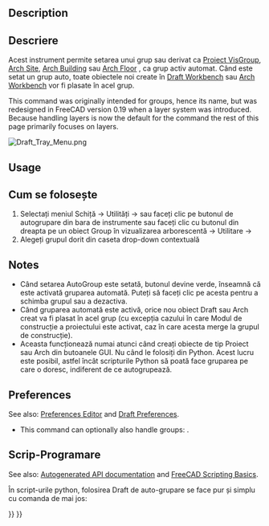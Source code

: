 <languages/>

{{Docnav
|[[Draft_ToggleConstructionMode|ToggleConstructionMode]]
|[[Draft_Snap_Lock|Snap Lock]]
|[[Draft_Workbench|Draft]]
|IconL=Draft_ToggleConstructionMode.svg
|IconR=Draft_Snap_Lock.svg
|IconC=Workbench_Draft.svg
}}

<div class="mw-translate-fuzzy">
{{GuiCommand|Name=Draft AutoGroup|Workbenches=[[Draft Workbench|Draft]], [[Arch Workbench|Arch]]|MenuLocation=Draft → Utilities → AutoGroup|SeeAlso=}}
</div>

== Description == 

<div class="mw-translate-fuzzy">
== Descriere ==
Acest instrument permite setarea unui grup sau derivat ca [[Draft_Layer/ro | Proiect VisGroup]], [[Arch Site]], [[Arch Building]] sau [[Arch Floor | Arch Floor]] , ca grup activ automat. Când este setat un grup auto, toate obiectele noi create în [[Draft Workbench | Draft Workbench]] sau [[Arch Workbench | Arch Workbench]] vor fi plasate în acel grup.
</div>

This command was originally intended for groups, hence its name, but was redesigned in FreeCAD version 0.19 when a layer system was introduced. Because handling layers is now the default for the command the rest of this page primarily focuses on layers.

[[Image:Draft_Tray_Menu.png]]
{{Caption|The layer menu of the Draft Tray (image updated for version 1.1)}}

==Usage==

<div class="mw-translate-fuzzy">
== Cum se folosește ==
# Selectați meniul Schiță → Utilități → {{KEY|[[Image:Draft AutoGroup.png|16px]] [[Draft AutoGroup|AutoGroup]]}} sau faceți clic pe butonul de autogrupare din bara de instrumente sau faceți clic cu butonul din dreapta pe un obiect Group în vizualizarea arborescentă → Utilitare → {{KEY|[[Image:Draft AutoGroup.png|16px]] [[Draft AutoGroup|AutoGroup]]}}
# Alegeți grupul dorit din caseta drop-down contextuală
</div>

==Notes==

<div class="mw-translate-fuzzy">
* Când setarea AutoGroup este setată, butonul devine verde, înseamnă că este activată gruparea automată. Puteți să faceți clic pe acesta pentru a schimba grupul sau a dezactiva.
* Când gruparea automată este activă, orice nou obiect Draft sau Arch creat va fi plasat în acel grup (cu excepția cazului în care Modul de construcție a proiectului este activat, caz în care acesta merge la grupul de construcție).
* Aceasta funcționează numai atunci când creați obiecte de tip Proiect sau Arch din butoanele GUI. Nu când le folosiți din Python. Acest lucru este posibil, astfel încât scripturile Python să poată face gruparea pe care o doresc, indiferent de ce autogrupează.
</div>

==Preferences==

See also: [[Preferences_Editor|Preferences Editor]] and [[Draft_Preferences|Draft Preferences]].

* This command can optionally also handle groups: {{MenuCommand|Edit → Preferences → Draft → General → Include groups in layer list}}.

<span id="Scripting"></span>
== Scrip-Programare == 

See also: [https://freecad.github.io/SourceDoc/ Autogenerated API documentation] and [[FreeCAD_Scripting_Basics|FreeCAD Scripting Basics]].

<div class="mw-translate-fuzzy">
În script-urile python, folosirea Draft de auto-grupare se face pur și simplu cu comanda de mai jos:
</div>

{{Code|code=
# This code only works if the Draft Workbench is active!

import FreeCAD as App
import FreeCADGui as Gui
import Draft

doc = App.newDocument()

polygon1 = Draft.make_polygon(5, radius=1000)
polygon2 = Draft.make_polygon(3, radius=500)
polygon3 = Draft.make_polygon(6, radius=220)

layer = Draft.make_layer()
Gui.draftToolBar.setAutoGroup(layer.Name)

Draft.autogroup(polygon1)
Draft.autogroup(polygon2)
Draft.autogroup(polygon3)

doc.recompute()
}}


{{Docnav
|[[Draft_ToggleConstructionMode|ToggleConstructionMode]]
|[[Draft_Snap_Lock|Snap Lock]]
|[[Draft_Workbench|Draft]]
|IconL=Draft_ToggleConstructionMode.svg
|IconR=Draft_Snap_Lock.svg
|IconC=Workbench_Draft.svg
}}

{{Draft Tools navi{{#translation:}}}}
{{Userdocnavi{{#translation:}}}}